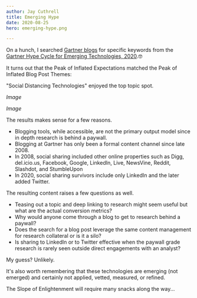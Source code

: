```yaml
---
author: Jay Cuthrell
title: Emerging Hype
date: 2020-08-25
hero: emerging-hype.png

---
```

On a hunch, I searched [Gartner blogs](https://blogs.gartner.com) for specific keywords from the [Gartner Hype Cycle for Emerging Technologies, 2020](https://www.gartner.com/en/newsroom/press-releases/2020-08-18-gartner-identifies-five-emerging-trends-that-will-drive-technology-innovation-for-the-next-decade).🤓

It turns out that the Peak of Inflated Expectations matched the Peak of Inflated Blog Post Themes:

"Social Distancing Technologies" enjoyed the top topic spot.

*Image*

*Image*

The results makes sense for a few reasons. 

- Blogging tools, while accessible, are not the primary output model since in depth research is behind a paywall.
- Blogging at Gartner has only been a formal content channel since late 2008.
- In 2008, social sharing included other online properties such as Digg, del.icio.us, Facebook, Google, LinkedIn, Live, NewsVine, Reddit, Slashdot, and StumbleUpon
- In 2020, social sharing survivors include only LinkedIn and the later added Twitter.

The resulting content raises a few questions as well.

- Teasing out a topic and deep linking to research might seem useful but what are the actual conversion metrics?
- Why would anyone come through a blog to get to research behind a paywall? 
- Does the search for a blog post leverage the same content management for research collateral or is it a silo?
- Is sharing to LinkedIn or to Twitter effective when the paywall grade research is rarely seen outside direct engagements with an analyst?

My guess? Unlikely.

It's also worth remembering that these technologies are emerging (not emerged) and certainly not applied, vetted, measured, or refined. 

The Slope of Enlightenment will require many snacks along the way...
